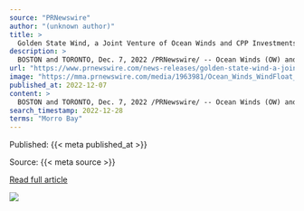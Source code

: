 ```yaml
---
source: "PRNewswire"
author: "(unknown author)"
title: >
  Golden State Wind, a Joint Venture of Ocean Winds and CPP Investments, Wins 2 GW California Wind Energy Lease
description: >
  BOSTON and TORONTO, Dec. 7, 2022 /PRNewswire/ -- Ocean Winds (OW) and Canada Pension Plan Investment Board (CPP Investments) are pleased to announce that their newly formed offshore wind joint venture Golden State Wind was awarded an 80,418-acre lease area by…
url: "https://www.prnewswire.com/news-releases/golden-state-wind-a-joint-venture-of-ocean-winds-and-cpp-investments-wins-2-gw-california-wind-energy-lease-301697644.html"
image: "https://mma.prnewswire.com/media/1963981/Ocean_Winds_WindFloat_Atlantic.jpg?p=facebook"
published_at: 2022-12-07
content: >
  BOSTON and TORONTO, Dec. 7, 2022 /PRNewswire/ -- Ocean Winds (OW) and Canada Pension Plan Investment Board (CPP Investments) are pleased to announce that their newly formed offshore wind joint ventur… [+5381 chars]
search_timestamp: 2022-12-28
terms: "Morro Bay"
---
```



Published: {{< meta published_at >}}


Source: {{< meta source >}}


[Read full article]({{< meta url >}}){target='_blank'}



![](`r rmarkdown::metadata$image[1]`)
